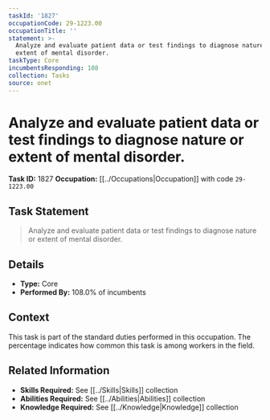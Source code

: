 ```yaml
---
taskId: '1827'
occupationCode: 29-1223.00
occupationTitle: ''
statement: >-
  Analyze and evaluate patient data or test findings to diagnose nature or
  extent of mental disorder.
taskType: Core
incumbentsResponding: 108
collection: Tasks
source: onet
---
```

# Analyze and evaluate patient data or test findings to diagnose nature or extent of mental disorder.

**Task ID:** 1827
**Occupation:** [[../Occupations|Occupation]] with code `29-1223.00`

## Task Statement

> Analyze and evaluate patient data or test findings to diagnose nature or extent of mental disorder.

## Details

- **Type:** Core
- **Performed By:** 108.0% of incumbents

## Context

This task is part of the standard duties performed in this occupation. The percentage indicates how common this task is among workers in the field.

## Related Information

- **Skills Required:** See [[../Skills|Skills]] collection
- **Abilities Required:** See [[../Abilities|Abilities]] collection
- **Knowledge Required:** See [[../Knowledge|Knowledge]] collection
